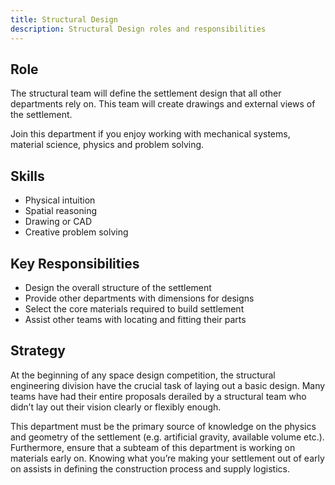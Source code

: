 ```yaml
---
title: Structural Design
description: Structural Design roles and responsibilities
---
```


## Role

The structural team will define the settlement design that all other departments rely on. This team will create drawings and external views of the settlement.

Join this department if you enjoy working with mechanical systems, material science, physics and problem solving.

## Skills

- Physical intuition
- Spatial reasoning
- Drawing or CAD
- Creative problem solving

## Key Responsibilities

- Design the overall structure of the settlement
- Provide other departments with dimensions for designs
- Select the core materials required to build settlement
- Assist other teams with locating and fitting their parts

## Strategy

At the beginning of any space design competition, the structural engineering division have the crucial task of laying out a basic design. Many teams have had their entire proposals derailed by a structural team who didn’t lay out their vision clearly or flexibly enough.

This department must be the primary source of knowledge on the physics and geometry of the settlement (e.g. artificial gravity, available volume etc.). Furthermore, ensure that a subteam of this department is working on materials early on. Knowing what you’re making your settlement out of early on assists in defining the construction process and supply logistics.
